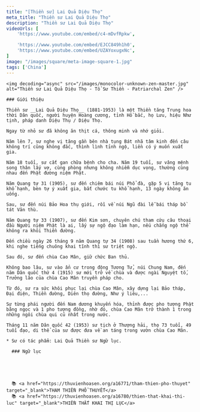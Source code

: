 ```yaml
---
title: "[Thiền sư] Lai Quả Diệu Thọ"
meta_title: "Thiền sư Lai Quả Diệu Thọ"
description: "Thiền sư Lai Quả Diệu Thọ"
videoUrls: [
    'https://www.youtube.com/embed/c4-mDvfRpkw',

    'https://www.youtube.com/embed/EJCC849h1h0',
    'https://www.youtube.com/embed/UZAYoxugxNc',
]
image: "/images/square/meta-image-square-1.jpg"
tags: ['China']
---
```


<div className="grid xl:grid-cols-8 lg:grid-cols-8 md:grid-cols-2 sm:grid-cols-2 xs:grid-cols-1 gap-8 bg-body dark:bg-darkmode-body">

  <div className="lg:col-span-3 md:col-span-1">

    <img decoding="async" src="/images/monocolor-unknown-zen-master.jpg" alt="Thiền sư Lai Quả Diệu Thọ - Tổ Sư Thiền - Patriarchal Zen" />

    ### Giới thiệu

    Thiền sư __Lai Quả Diệu Thọ__ (1881-1953) là một Thiền tăng Trung hoa thời Dân quốc, người huyện Hoàng cương, tỉnh Hồ bắc, họ Lưu, hiệu Như tịnh, pháp danh Diệu Thụ / Diệu Thọ.

    Ngay từ nhỏ sư đã không ăn thịt cá, thông minh và nhớ giỏi.

    Năm lên 7, sư nghe vị tăng gần bên nhà tụng Bát nhã tâm kinh đến câu không trí cũng không đắc, thình lình tỉnh ngộ, liền có ý muốn xuất gia.

    Năm 18 tuổi, sư cắt gan chữa bệnh cho cha. Năm 19 tuổi, sư vâng mệnh song thân lấy vợ, cùng phòng nhưng không nhiễm dục vọng, thường cùng nhau đến Phật đường niệm Phật.

    Năm Quang tự 31 (1905), sư đến chiêm bái núi Phổ đà, gặp 5 vị tăng tu khổ hạnh, bèn tự ý xuất gia, bắt chước tu khổ hạnh, 13 ngày không ăn uống.

    Sau, sư đến núi Bảo Hoa thụ giới, rồi về núi Ngũ đài lễ bái tháp bồ tát Văn thù.

    Năm Quang tự 33 (1907), sư đến Kim sơn, chuyên chú tham cứu câu thoại đầu Người niệm Phật là ai, lấy sự ngộ đạo làm hạn, nếu chẳng ngộ thề không ra khỏi Thiền đường.

    Đến chiều ngày 26 tháng 9 năm Quang tự 34 (1908) sau tuần hương thứ 6, khi nghe tiếng chuông khai tĩnh thì sư triệt ngộ.

    Sau đó, sư đến chùa Cao Mân, giữ chức Ban thủ.

    Không bao lâu, sư vào ẩn cư trong động Tương Tử, núi Chung Nam, đến năm Dân quốc thứ 4 (1915) sư mới trở về chùa và được ngài Nguyệt tố, Trưởng lão của chùa Cao Mân truyền pháp cho.

    Từ đó, sư ra sức khôi phục lại chùa Cao Mân, xây dựng lại Bảo tháp, Đại điện, Thiền đường, Diên thọ đường, Như ý liêu,...

    Sư từng phái người đến Nam dương khuyến hóa, thỉnh được pho tượng Phật bằng ngọc và 1 pho tượng đồng, nhờ đó, chùa Cao Mân trở thành 1 trong những ngôi chùa qui củ nhất trong nước.

    Tháng 11 năm Dân quốc 42 (1953) sư tịch ở Thượng hải, thọ 73 tuổi, 49 tuổi đạo, di thể của sư được đưa về an táng trong vườn chùa Cao Mân.

    * Sư có tác phẩm: Lai Quả Thiền sư Ngữ lục.

  </div>

  <div className="lg:col-span-5 md:col-span-1">

      ### Ngữ lục





      📚 <a href="https://thuvienhoasen.org/a16771/tham-thien-pho-thuyet" target="_blank">THAM THIỀN PHỔ THUYẾT</a>
      📚 <a href="https://thuvienhoasen.org/a16780/thien-that-khai-thi-luc" target="_blank">THIỀN THẤT KHAI THỊ LỤC</a>




  </div>

</div>
